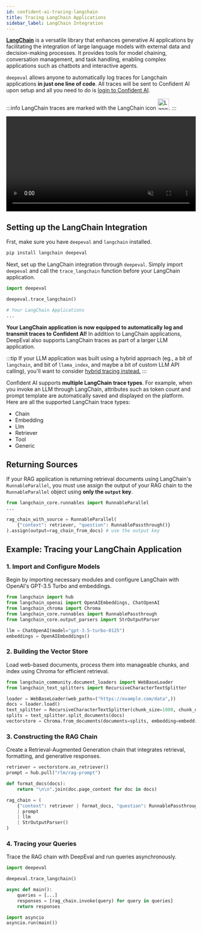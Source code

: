 ```yaml
---
id: confident-ai-tracing-langchain
title: Tracing LangChain Applications
sidebar_label: LangChain Integration
---
```


[**LangChain**](https://www.langchain.com/) is a versatile library that enhances generative AI applications by facilitating the integration of large language models with external data and decision-making processes. It provides tools for model chaining, conversation management, and task handling, enabling complex applications such as chatbots and interactive agents.

`deepeval` allows anyone to automatically log traces for Langchain applications **in just one line of code**. All traces will be sent to Confident AI upon setup and all you need to do is [login to Confident AI](confident-ai-introduction#login-to-confident-ai).

:::info
LangChain traces are marked with the LangChain icon <img src="https://confident-bucket.s3.amazonaws.com/langchain.svg" alt="LangChain" width="30px"/>.
:::

<video width="100%" autoPlay loop muted playsInlines>
  <source
    src="https://confident-bucket.s3.amazonaws.com/langchain.mp4"
    type="video/mp4"
  />
</video>

## Setting up the LangChain Integration

Frst, make sure you have `deepeval` and `langchain` installed.

```bash
pip install langchain deepeval
```

Next, set up the LangChain integration through `deepeval`. Simply import `deepeval` and call the `trace_langchain` function before your LangChain application.

```python
import deepeval

deepeval.trace_langchain()

# Your LangChain Applications
...
```

**Your LangChain application is now equipped to automatically log and transmit traces to Confident AI!** In addition to LangChain applications, DeepEval also supports LangChain traces as part of a larger LLM application.

:::tip
If your LLM application was built using a hybrid approach (eg., a bit of `langchain`, and bit of `llama_index`, and maybe a bit of custom LLM API calling), you'll want to consider [hybrid tracing instead.](confident-ai-tracing#full-advanced-hybrid-tracing-example)
:::

Confident AI supports **multiple LangChain trace types**. For example, when you invoke an LLM through LangChain, attributes such as token count and prompt template are automatically saved and displayed on the platform. Here are all the supported LangChain trace types:

- Chain
- Embedding
- Llm
- Retriever
- Tool
- Generic

## Returning Sources

If your RAG application is returning retrieval documents using LangChain's `RunnableParallel`, you must use assign the output of your RAG chain to the `RunnableParallel` object using **only the `output` key**.

```python
from langchain_core.runnables import RunnableParallel
...

rag_chain_with_source = RunnableParallel(
    {"context": retriever, "question": RunnablePassthrough()}
).assign(output=rag_chain_from_docs) # use the output key
```

## Example: Tracing your LangChain Application

### 1. Import and Configure Models

Begin by importing necessary modules and configure LangChain with OpenAI's GPT-3.5 Turbo and embeddings.

```python
from langchain import hub
from langchain_openai import OpenAIEmbeddings, ChatOpenAI
from langchain_chroma import Chroma
from langchain_core.runnables import RunnablePassthrough
from langchain_core.output_parsers import StrOutputParser

llm = ChatOpenAI(model="gpt-3.5-turbo-0125")
embeddings = OpenAIEmbeddings()
```

### 2. Building the Vector Store

Load web-based documents, process them into manageable chunks, and index using Chroma for efficient retrieval.

```python
from langchain_community.document_loaders import WebBaseLoader
from langchain_text_splitters import RecursiveCharacterTextSplitter

loader = WebBaseLoader(web_paths=("https://example.com/data",))
docs = loader.load()
text_splitter = RecursiveCharacterTextSplitter(chunk_size=1000, chunk_overlap=200)
splits = text_splitter.split_documents(docs)
vectorstore = Chroma.from_documents(documents=splits, embedding=embeddings)
```

### 3. Constructing the RAG Chain

Create a Retrieval-Augmented Generation chain that integrates retrieval, formatting, and generative responses.

```python
retriever = vectorstore.as_retriever()
prompt = hub.pull("rlm/rag-prompt")

def format_docs(docs):
    return "\n\n".join(doc.page_content for doc in docs)

rag_chain = (
    {"context": retriever | format_docs, "question": RunnablePassthrough()}
    | prompt
    | llm
    | StrOutputParser()
)
```

### 4. Tracing your Queries

Trace the RAG chain with DeepEval and run queries asynchronously.

```python
import deepeval

deepeval.trace_langchain()

async def main():
    queries = [...]
    responses = [rag_chain.invoke(query) for query in queries]
    return responses

import asyncio
asyncio.run(main())
```
